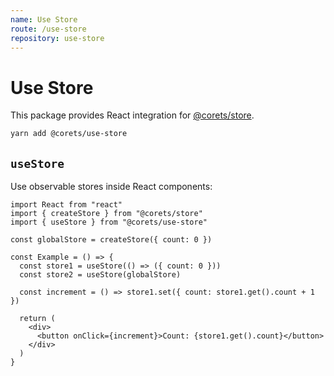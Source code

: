 ```yaml
---
name: Use Store
route: /use-store
repository: use-store
---
```


# Use Store

This package provides React integration for [@corets/store](/store).

```bash
yarn add @corets/use-store
```

## `useStore`

Use observable stores inside React components:

```tsx
import React from "react"
import { createStore } from "@corets/store"
import { useStore } from "@corets/use-store"

const globalStore = createStore({ count: 0 })

const Example = () => {
  const store1 = useStore(() => ({ count: 0 }))
  const store2 = useStore(globalStore)

  const increment = () => store1.set({ count: store1.get().count + 1 })

  return (
    <div>
      <button onClick={increment}>Count: {store1.get().count}</button>
    </div>
  )
}
```
